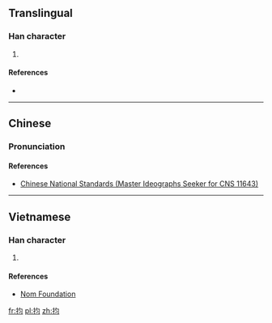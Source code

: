 ==Translingual==

===Han character===
{{Han char|rn=64|rad=手|as=04|sn=7|four=|canj=手心戈一 (QPIM), 手心一一 (QPMM), XX手心一 (XXQPM)|ids=⿰[[扌]][[匀]]}}

# {{defn|Han|sort=手04}}

====References====
* {{Han ref|kx=0422.121|hdz=31841.041|uh=62A3|ud=25251}}

----

==Chinese==
{{zh-hanzi-box|[[抣]]}}

===Pronunciation===
{{zh-pron
|m=yún,jūn
|c=
|mc=
|oc=
|ma=
|cat=
}}

====References====
*[http://www.cns11643.gov.tw/AIDB/query_general_view.do?page=3&code=647B Chinese National Standards (Master Ideographs Seeker for CNS 11643)]

----

==Vietnamese==

===Han character===
{{vi-readings|rs=手04| hanviet = quân}}

# {{defn|lang=vi|sort=手04}}

====References====
*[http://nomfoundation.org/common/nom_details.php?codepoint=62a3 Nom Foundation]

[[fr:抣]]
[[pl:抣]]
[[zh:抣]]